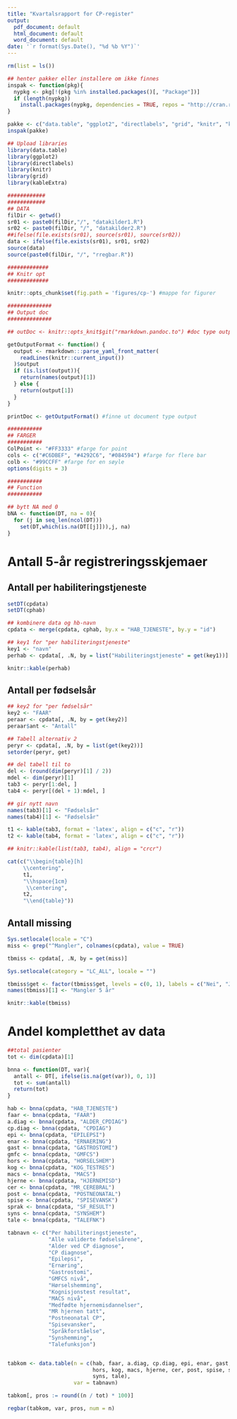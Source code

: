 ```yaml
---
title: "Kvartalsrapport for CP-register"
output:
  pdf_document: default
  html_document: default
  word_document: default
date: '`r format(Sys.Date(), "%d %b %Y")`'
---
```



```r
rm(list = ls())

```


```r
## henter pakker eller installere om ikke finnes
inspak <- function(pkg){
  nypkg <- pkg[!(pkg %in% installed.packages()[, "Package"])]
  if (length(nypkg))
    install.packages(nypkg, dependencies = TRUE, repos = "http://cran.r-project.org")
}

pakke <- c("data.table", "ggplot2", "directlabels", "grid", "knitr", "kableExtra")
inspak(pakke)

## Upload libraries
library(data.table)
library(ggplot2)
library(directlabels)
library(knitr)
library(grid)
library(kableExtra)

############
############
## DATA
filDir <- getwd()
sr01 <- paste0(filDir,"/", "datakilder1.R")
sr02 <- paste0(filDir, "/", "datakilder2.R")
##ifelse(file.exists(sr01), source(sr01), source(sr02))
data <- ifelse(file.exists(sr01), sr01, sr02)
source(data)
source(paste0(filDir, "/", "rregbar.R"))

#############
## Knitr opt
#############

knitr::opts_chunk$set(fig.path = 'figures/cp-') #mappe for figurer

##############
## Output doc
##############

## outDoc <- knitr::opts_knit$git("rmarkdown.pandoc.to") #doc type output html,latex eller docx

getOutputFormat <- function() {
  output <- rmarkdown:::parse_yaml_front_matter(
    readLines(knitr::current_input())
  )$output
  if (is.list(output)){
    return(names(output)[1])
  } else {
    return(output[1])
  }
}

printDoc <- getOutputFormat() #finne ut document type output

###########
## FARGER
###########
ColPoint <- "#FF3333" #farge for point
cols <- c("#C6DBEF", "#4292C6", "#084594") #farge for flere bar
colb <- "#99CCFF" #farge for en søyle
options(digits = 3)

###########
## Function
###########

## bytt NA med 0
bNA <- function(DT, na = 0){
  for (j in seq_len(ncol(DT)))
    set(DT,which(is.na(DT[[j]])),j, na) 
}

```

# Antall 5-år registreringsskjemaer

## Antall per habiliteringstjeneste

```r
setDT(cpdata)
setDT(cphab)

## kombinere data og hb-navn
cpdata <- merge(cpdata, cphab, by.x = "HAB_TJENESTE", by.y = "id")

## key1 for "per habiliteringstjeneste" 
key1 <- "navn"
perhab <- cpdata[, .N, by = list("Habiliteringstjeneste" = get(key1))]

knitr::kable(perhab)
```

## Antall per fødselsår

```r

## key2 for "per fødselsår"
key2 <- "FAAR"
peraar <- cpdata[, .N, by = get(key2)]
peraar$ant <- "Antall"

## Tabell alternativ 2
peryr <- cpdata[, .N, by = list(get(key2))]
setorder(peryr, get)

## del tabell til to
del <- (round(dim(peryr)[1] / 2))
mdel <- dim(peryr)[1]
tab3 <- peryr[1:del, ]
tab4 <- peryr[(del + 1):mdel, ]

## gir nytt navn
names(tab3)[1] <- "Fødselsår"
names(tab4)[1] <- "Fødselsår"

t1 <- kable(tab3, format = 'latex', align = c("c", "r"))
t2 <- kable(tab4, format = 'latex', align = c("c", "r"))

## knitr::kable(list(tab3, tab4), align = "crcr")

cat(c("\\begin{table}[h]
     \\centering",
     t1,
     "\\hspace{1cm}
      \\centering",
     t2,
     "\\end{table}"))

```  

\pagebreak

## Antall missing

```r

Sys.setlocale(locale = "C")
miss <- grep("^Mangler", colnames(cpdata), value = TRUE)

tbmiss <- cpdata[, .N, by = get(miss)]

Sys.setlocale(category = "LC_ALL", locale = "")

```

```r
tbmiss$get <- factor(tbmiss$get, levels = c(0, 1), labels = c("Nei", "Ja"))
names(tbmiss)[1] <- "Mangler 5 år"

knitr::kable(tbmiss)
```

# Andel kompletthet av data 

```r
##total pasienter
tot <- dim(cpdata)[1]

bnna <- function(DT, var){
  antall <- DT[, ifelse(is.na(get(var)), 0, 1)]
  tot <- sum(antall)
  return(tot)
}

hab <- bnna(cpdata, "HAB_TJENESTE")
faar <- bnna(cpdata, "FAAR")
a.diag <- bnna(cpdata, "ALDER_CPDIAG")
cp.diag <- bnna(cpdata, "CPDIAG")
epi <- bnna(cpdata, "EPILEPSI")
enar <- bnna(cpdata, "ERNAERING")
gast <- bnna(cpdata, "GASTROSTOMI")
gmfc <- bnna(cpdata, "GMFCS")
hors <- bnna(cpdata, "HORSELSHEM")
kog <- bnna(cpdata, "KOG_TESTRES")
macs <- bnna(cpdata, "MACS")
hjerne <- bnna(cpdata, "HJERNEMISD")
cer <- bnna(cpdata, "MR_CEREBRAL")
post <- bnna(cpdata, "POSTNEONATAL")
spise <- bnna(cpdata, "SPISEVANSK")
sprak <- bnna(cpdata, "SF_RESULT")
syns <- bnna(cpdata, "SYNSHEM")
tale <- bnna(cpdata, "TALEFNK")

tabnavn <- c("Per habiliteringstjeneste",
             "Alle validerte fødselsårene",
             "Alder ved CP diagnose",
             "CP diagnose",
             "Epilepsi",
             "Ernæring", 
             "Gastrostomi",
             "GMFCS nivå",
             "Hørselshemming",
             "Kognisjonstest resultat",
             "MACS nivå",
             "Medfødte hjernemisdannelser",
             "MR hjernen tatt",
             "Postneonatal CP",
             "Spisevansker",
             "Språkforståelse",
             "Synshemming",
             "Talefunksjon")


tabkom <- data.table(n = c(hab, faar, a.diag, cp.diag, epi, enar, gast, gmfc,
                           hors, kog, macs, hjerne, cer, post, spise, sprak,
                           syns, tale),
                     var = tabnavn)

tabkom[, pros := round((n / tot) * 100)]

regbar(tabkom, var, pros, num = n)


```
